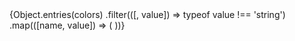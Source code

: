 
<Meta title="Tokens/Colors" />

<ColorPalette>
	{Object.entries(colors)
		.filter(([, value]) => typeof value !== 'string')
		.map(([name, value]) => (
			<ColorItem key={name} title={name} colors={value} />
		))}
</ColorPalette>